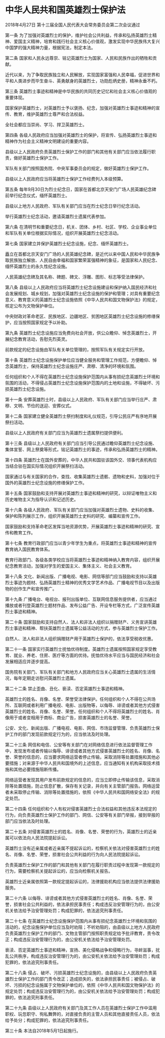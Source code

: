 # 中华人民共和国英雄烈士保护法

2018年4月27日 第十三届全国人民代表大会常务委员会第二次会议通过

  

第一条 为了加强对英雄烈士的保护，维护社会公共利益，传承和弘扬英雄烈士精神、爱国主义精神，培育和践行社会主义核心价值观，激发实现中华民族伟大复兴中国梦的强大精神力量，根据宪法，制定本法。

第二条 国家和人民永远尊崇、铭记英雄烈士为国家、人民和民族作出的牺牲和贡献。

近代以来，为了争取民族独立和人民解放，实现国家富强和人民幸福，促进世界和平和人类进步而毕生奋斗、英勇献身的英雄烈士，功勋彪炳史册，精神永垂不朽。

第三条 英雄烈士事迹和精神是中华民族的共同历史记忆和社会主义核心价值观的重要体现。

国家保护英雄烈士，对英雄烈士予以褒扬、纪念，加强对英雄烈士事迹和精神的宣传、教育，维护英雄烈士尊严和合法权益。

全社会都应当崇尚、学习、捍卫英雄烈士。

第四条 各级人民政府应当加强对英雄烈士的保护，将宣传、弘扬英雄烈士事迹和精神作为社会主义精神文明建设的重要内容。

县级以上人民政府负责英雄烈士保护工作的部门和其他有关部门应当依法履行职责，做好英雄烈士保护工作。

军队有关部门按照国务院、中央军事委员会的规定，做好英雄烈士保护工作。

县级以上人民政府应当将英雄烈士保护工作经费列入本级预算。

第五条 每年9月30日为烈士纪念日，国家在首都北京天安门广场人民英雄纪念碑前举行纪念仪式，缅怀英雄烈士。

县级以上地方人民政府、军队有关部门应当在烈士纪念日举行纪念活动。

举行英雄烈士纪念活动，邀请英雄烈士遗属代表参加。

第六条 在清明节和重要纪念日，机关、团体、乡村、社区、学校、企业事业单位和军队有关单位根据实际情况，组织开展英雄烈士纪念活动。

第七条 国家建立并保护英雄烈士纪念设施，纪念、缅怀英雄烈士。

矗立在首都北京天安门广场的人民英雄纪念碑，是近代以来中国人民和中华民族争取民族独立解放、人民自由幸福和国家繁荣富强精神的象征，是国家和人民纪念、缅怀英雄烈士的永久性纪念设施。

人民英雄纪念碑及其名称、碑题、碑文、浮雕、图形、标志等受法律保护。

第八条 县级以上人民政府应当将英雄烈士纪念设施建设和保护纳入国民经济和社会发展规划、城乡规划，加强对英雄烈士纪念设施的保护和管理；对具有重要纪念意义、教育意义的英雄烈士纪念设施依照《中华人民共和国文物保护法》的规定，核定公布为文物保护单位。

中央财政对革命老区、民族地区、边疆地区、贫困地区英雄烈士纪念设施的修缮保护，应当按照国家规定予以补助。

第九条 英雄烈士纪念设施应当免费向社会开放，供公众瞻仰、悼念英雄烈士，开展纪念教育活动，告慰先烈英灵。

前款规定的纪念设施由军队有关单位管理的，按照军队有关规定实行开放。

第十条 英雄烈士纪念设施保护单位应当健全服务和管理工作规范，方便瞻仰、悼念英雄烈士，保持英雄烈士纪念设施庄严、肃穆、清净的环境和氛围。

任何组织和个人不得在英雄烈士纪念设施保护范围内从事有损纪念英雄烈士环境和氛围的活动，不得侵占英雄烈士纪念设施保护范围内的土地和设施，不得破坏、污损英雄烈士纪念设施。

第十一条 安葬英雄烈士时，县级以上人民政府、军队有关部门应当举行庄严、肃穆、文明、节俭的送迎、安葬仪式。

第十二条 国家建立健全英雄烈士祭扫制度和礼仪规范，引导公民庄严有序地开展祭扫活动。

县级以上人民政府有关部门应当为英雄烈士遗属祭扫提供便利。

第十三条 县级以上人民政府有关部门应当引导公民通过瞻仰英雄烈士纪念设施、集体宣誓、网上祭奠等形式，铭记英雄烈士的事迹，传承和弘扬英雄烈士的精神。

第十四条 英雄烈士在国外安葬的，中华人民共和国驻该国外交、领事代表机构应当结合驻在国实际情况组织开展祭扫活动。

国家通过与有关国家的合作，查找、收集英雄烈士遗骸、遗物和史料，加强对位于国外的英雄烈士纪念设施的修缮保护工作。

第十五条 国家鼓励和支持开展对英雄烈士事迹和精神的研究，以辩证唯物主义和历史唯物主义为指导认识和记述历史。

第十六条 各级人民政府、军队有关部门应当加强对英雄烈士遗物、史料的收集、保护和陈列展示工作，组织开展英雄烈士史料的研究、编纂和宣传工作。

国家鼓励和支持革命老区发挥当地资源优势，开展英雄烈士事迹和精神的研究、宣传和教育工作。

第十七条 教育行政部门应当以青少年学生为重点，将英雄烈士事迹和精神的宣传教育纳入国民教育体系。

教育行政部门、各级各类学校应当将英雄烈士事迹和精神纳入教育内容，组织开展纪念教育活动，加强对学生的爱国主义、集体主义、社会主义教育。

第十八条 文化、新闻出版、广播电视、电影、网信等部门应当鼓励和支持以英雄烈士事迹为题材、弘扬英雄烈士精神的优秀文学艺术作品、广播电视节目以及出版物的创作生产和宣传推广。

第十九条 广播电台、电视台、报刊出版单位、互联网信息服务提供者，应当通过播放或者刊登英雄烈士题材作品、发布公益广告、开设专栏等方式，广泛宣传英雄烈士事迹和精神。

第二十条 国家鼓励和支持自然人、法人和非法人组织以捐赠财产、义务宣讲英雄烈士事迹和精神、帮扶英雄烈士遗属等公益活动的方式，参与英雄烈士保护工作。

自然人、法人和非法人组织捐赠财产用于英雄烈士保护的，依法享受税收优惠。

第二十一条 国家实行英雄烈士抚恤优待制度。英雄烈士遗属按照国家规定享受教育、就业、养老、住房、医疗等方面的优待。抚恤优待水平应当与国民经济和社会发展相适应并逐步提高。

国务院有关部门、军队有关部门和地方人民政府应当关心英雄烈士遗属的生活情况，每年定期走访慰问英雄烈士遗属。

第二十二条 禁止歪曲、丑化、亵渎、否定英雄烈士事迹和精神。

英雄烈士的姓名、肖像、名誉、荣誉受法律保护。任何组织和个人不得在公共场所、互联网或者利用广播电视、电影、出版物等，以侮辱、诽谤或者其他方式侵害英雄烈士的姓名、肖像、名誉、荣誉。任何组织和个人不得将英雄烈士的姓名、肖像用于或者变相用于商标、商业广告，损害英雄烈士的名誉、荣誉。

公安、文化、新闻出版、广播电视、电影、网信、市场监督管理、负责英雄烈士保护工作的部门发现前款规定行为的，应当依法及时处理。

第二十三条 网信和电信、公安等有关部门在对网络信息进行依法监督管理工作中，发现发布或者传输以侮辱、诽谤或者其他方式侵害英雄烈士的姓名、肖像、名誉、荣誉的信息的，应当要求网络运营者停止传输，采取消除等处置措施和其他必要措施；对来源于中华人民共和国境外的上述信息，应当通知有关机构采取技术措施和其他必要措施阻断传播。

网络运营者发现其用户发布前款规定的信息的，应当立即停止传输该信息，采取消除等处置措施，防止信息扩散，保存有关记录，并向有关主管部门报告。网络运营者未采取停止传输、消除等处置措施的，依照《中华人民共和国网络安全法》的规定处罚。

第二十四条 任何组织和个人有权对侵害英雄烈士合法权益和其他违反本法规定的行为，向负责英雄烈士保护工作的部门、网信、公安等有关部门举报，接到举报的部门应当依法及时处理。

第二十五条 对侵害英雄烈士的姓名、肖像、名誉、荣誉的行为，英雄烈士的近亲属可以依法向人民法院提起诉讼。

英雄烈士没有近亲属或者近亲属不提起诉讼的，检察机关依法对侵害英雄烈士的姓名、肖像、名誉、荣誉，损害社会公共利益的行为向人民法院提起诉讼。

负责英雄烈士保护工作的部门和其他有关部门在履行职责过程中发现第一款规定的行为，需要检察机关提起诉讼的，应当向检察机关报告。

英雄烈士近亲属依照第一款规定提起诉讼的，法律援助机构应当依法提供法律援助服务。

第二十六条 以侮辱、诽谤或者其他方式侵害英雄烈士的姓名、肖像、名誉、荣誉，损害社会公共利益的，依法承担民事责任；构成违反治安管理行为的，由公安机关依法给予治安管理处罚；构成犯罪的，依法追究刑事责任。

第二十七条 在英雄烈士纪念设施保护范围内从事有损纪念英雄烈士环境和氛围的活动的，纪念设施保护单位应当及时劝阻；不听劝阻的，由县级以上地方人民政府负责英雄烈士保护工作的部门、文物主管部门按照职责规定给予批评教育，责令改正；构成违反治安管理行为的，由公安机关依法给予治安管理处罚。

亵渎、否定英雄烈士事迹和精神，宣扬、美化侵略战争和侵略行为，寻衅滋事，扰乱公共秩序，构成违反治安管理行为的，由公安机关依法给予治安管理处罚；构成犯罪的，依法追究刑事责任。

第二十八条 侵占、破坏、污损英雄烈士纪念设施的，由县级以上人民政府负责英雄烈士保护工作的部门责令改正；造成损失的，依法承担民事责任；被侵占、破坏、污损的纪念设施属于文物保护单位的，依照《中华人民共和国文物保护法》的规定处罚；构成违反治安管理行为的，由公安机关依法给予治安管理处罚；构成犯罪的，依法追究刑事责任。

第二十九条 县级以上人民政府有关部门及其工作人员在英雄烈士保护工作中滥用职权、玩忽职守、徇私舞弊的，对直接负责的主管人员和其他直接责任人员，依法给予处分；构成犯罪的，依法追究刑事责任。

第三十条 本法自2018年5月1日起施行。